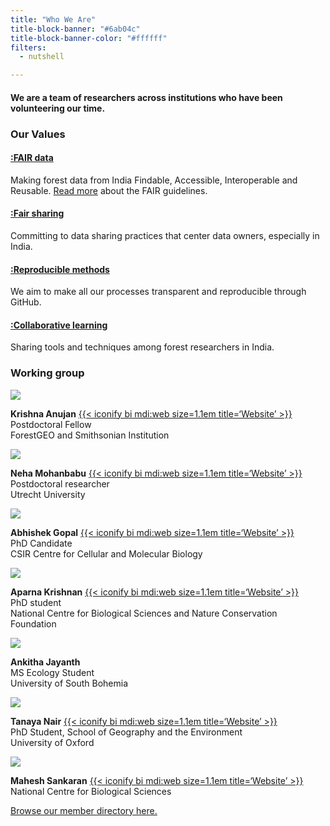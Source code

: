 ```yaml
---
title: "Who We Are"
title-block-banner: "#6ab04c"
title-block-banner-color: "#ffffff"
filters:
  - nutshell

---
```

#### We are a team of researchers across institutions who have been volunteering our time. 

### Our Values

#### [:FAIR data](#FAIR-data)

Making forest data from India Findable, Accessible, Interoperable and Reusable. 
[Read more](https://www.go-fair.org/fair-principles/) about the FAIR guidelines.

#### [:Fair sharing](#Fair-sharing)
Committing to data sharing practices that center data owners, especially in India.

#### [:Reproducible methods](#Reproducible-methods)
We aim to make all our processes transparent and reproducible through GitHub.

#### [:Collaborative learning](#Collaborative-learning)
Sharing tools and techniques among forest researchers in India.

### Working group

::: {.grid}
::: {.g-col-3}
![](assets/krishna_anujan.jpeg){.circular-photo}
:::
::: {.g-col-9 .center-vertical}
**Krishna Anujan** [{{< iconify bi mdi:web size=1.1em title='Website' >}}](https://krishnaanujan.github.io)  
Postdoctoral Fellow  
ForestGEO and Smithsonian Institution  
:::
:::

::: {.grid}
::: {.g-col-3}
![](assets/nmb.jpg){.circular-photo}
:::
::: {.g-col-9 .center-vertical}
**Neha Mohanbabu** [{{< iconify bi mdi:web size=1.1em title='Website' >}}](https://neha-mohanbabu.weebly.com/)  
Postdoctoral researcher  
Utrecht University  
:::
:::

::: {.grid}
::: {.g-col-3}
![](assets/abhishek_gopal.jpg){.circular-photo}
:::
::: {.g-col-9 .center-vertical}
**Abhishek Gopal** [{{< iconify bi mdi:web size=1.1em title='Website' >}}](https://sites.google.com/view/jahnavijoshi/team/phd-students?authuser=0#h.f6hb7mex66e5)  
PhD Candidate  
CSIR Centre for Cellular and Molecular Biology  
:::
:::

::: {.grid}
::: {.g-col-3}
![](assets/aparna_krishnan.jpg){.circular-photo}
:::
::: {.g-col-9 .center-vertical}
**Aparna Krishnan** [{{< iconify bi mdi:web size=1.1em title='Website' >}}](https://sites.google.com/view/jahnavijoshi/team/phd-students?authuser=0#h.f6hb7mex66e5)  
PhD student  
National Centre for Biological Sciences and Nature Conservation Foundation  
:::
:::

::: {.grid}
::: {.g-col-3}
![](assets/ankitha_jayanth.jpg){.circular-photo}
:::
::: {.g-col-9 .center-vertical}
**Ankitha Jayanth**  
MS Ecology Student  
University of South Bohemia  
:::
:::

::: {.grid}
::: {.g-col-3}
![](assets/tanaya_nair.jpg){.circular-photo}
:::
::: {.g-col-9 .center-vertical}
**Tanaya Nair** [{{< iconify bi mdi:web size=1.1em title='Website' >}}](https://www.geog.ox.ac.uk/graduate/research/tnair.html)  
PhD Student, School of Geography and the Environment  
University of Oxford  
:::
:::

::: {.grid}
::: {.g-col-3}
![](assets/mahesh_sankaran.jpg){.circular-photo}
:::
::: {.g-col-9 .center-vertical}
**Mahesh Sankaran** [{{< iconify bi mdi:web size=1.1em title='Website' >}}](https://www.ncbs.res.in/faculty/mahesh)  
National Centre for Biological Sciences  
:::
:::

[Browse our member directory here.](https://inventree.github.io/members/)
  
<!-- 
     

### Past members

1. Akshay Surendra
2. Shasank Ongole -->
